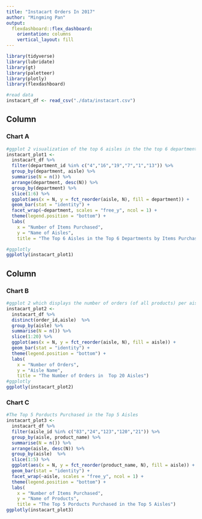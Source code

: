 ```yaml
---
title: "Instacart Orders In 2017"
author: "Mingming Pan"
output: 
  flexdashboard::flex_dashboard:
    orientation: columns
    vertical_layout: fill
---
```


```r
library(tidyverse)
library(lubridate)
library(gt)
library(paletteer)
library(plotly)
library(flexdashboard)
```


```r
#read data
instacart_df <- read_csv("./data/instacart.csv")
```

Column {data-width=650}
-----------------------------------------------------------------------

### Chart A


```r
#ggplot 2 visualization of the top 6 aisles in the the top 6 departments by items purchased.
instacart_plot1 <- 
  instacart_df %>% 
  filter(department_id %in% c("4","16","19","7","1","13")) %>%
  group_by(department, aisle) %>%
  summarise(N = n()) %>%
  arrange(department, desc(N)) %>%
  group_by(department) %>%
  slice(1:6) %>%
  ggplot(aes(x = N, y = fct_reorder(aisle, N), fill = department)) +
  geom_bar(stat = "identity") +
  facet_wrap(~department, scales = "free_y", ncol = 1) +
  theme(legend.position = "bottom") +
  labs(
    x = "Number of Items Purchased",
    y = "Name of Aisles",
    title = "The Top 6 Aisles in the Top 6 Departments by Items Purchased")

#ggplotly
ggplotly(instacart_plot1)
```


Column {data-width=350}
-----------------------------------------------------------------------

### Chart B

```r
#ggplot 2 which displays the number of orders (of all products) per aisle for top 20 aisle by the number of orders.
instacart_plot2 <- 
  instacart_df %>% 
  distinct(order_id,aisle)  %>%
  group_by(aisle) %>%
  summarise(N = n()) %>%
  slice(1:20) %>%
  ggplot(aes(x = N, y = fct_reorder(aisle, N), fill = aisle)) +
  geom_bar(stat = "identity") + 
  theme(legend.position = "bottom") +
  labs(
    x = "Number of Orders",
    y = "Aisle Name",
    title = "The Number of Orders in  Top 20 Aisles")
#ggplotly
ggplotly(instacart_plot2)
```

### Chart C

```r
#The Top 5 Porducts Purchased in the Top 5 Aisles
instacart_plot3 <-
  instacart_df %>% 
  filter(aisle_id %in% c("83","24","123","120","21")) %>%
  group_by(aisle, product_name) %>%
  summarise(N = n()) %>%
  arrange(aisle, desc(N)) %>%
  group_by(aisle)  %>%
  slice(1:5) %>%
  ggplot(aes(x = N, y = fct_reorder(product_name, N), fill = aisle)) +
  geom_bar(stat = "identity") +
  facet_wrap(~aisle, scales = "free_y", ncol = 1) +
  theme(legend.position = "bottom") +
  labs(
    x = "Number of Items Purchased",
    y = "Name of Products",
    title = "The Top 5 Porducts Purchased in the Top 5 Aisles")
ggplotly(instacart_plot3)
```

